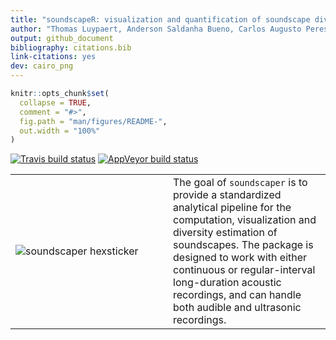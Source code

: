 ```yaml
---
title: "soundscapeR: visualization and quantification of soundscape diversity metrics"
author: "Thomas Luypaert, Anderson Saldanha Bueno, Carlos Augusto Peres, Torbjørn Haugaasen"
output: github_document
bibliography: citations.bib
link-citations: yes 
dev: cairo_png
---
```


<!-- README.md is generated from README.Rmd. Please edit that file -->

```r
knitr::opts_chunk$set(
  collapse = TRUE,
  comment = "#>",
  fig.path = "man/figures/README-",
  out.width = "100%"
)
```

<!-- badges: start -->
[![Travis build status](https://travis-ci.com/ThomasLuypaertGitHub/soundscapeR.png?branch=master)](https://travis-ci.com/ThomasLuypaertGitHub/soundscapeR)
[![AppVeyor build status](https://ci.appveyor.com/api/projects/status/github/ThomasLuypaertGitHub/soundscapeR?branch=master&svg=true)](https://ci.appveyor.com/project/ThomasLuypaertGitHub/soundscaper)
<!-- badges: end -->

|  |  |
|---|---|
|![soundscaper hexsticker](man/figures/soundscaper_hexsticker.png) |The goal of `soundscaper` is to provide a standardized analytical pipeline for the computation, visualization and diversity estimation of soundscapes. The package is designed to work with either continuous or regular-interval long-duration acoustic recordings, and can handle both audible and ultrasonic recordings.|


